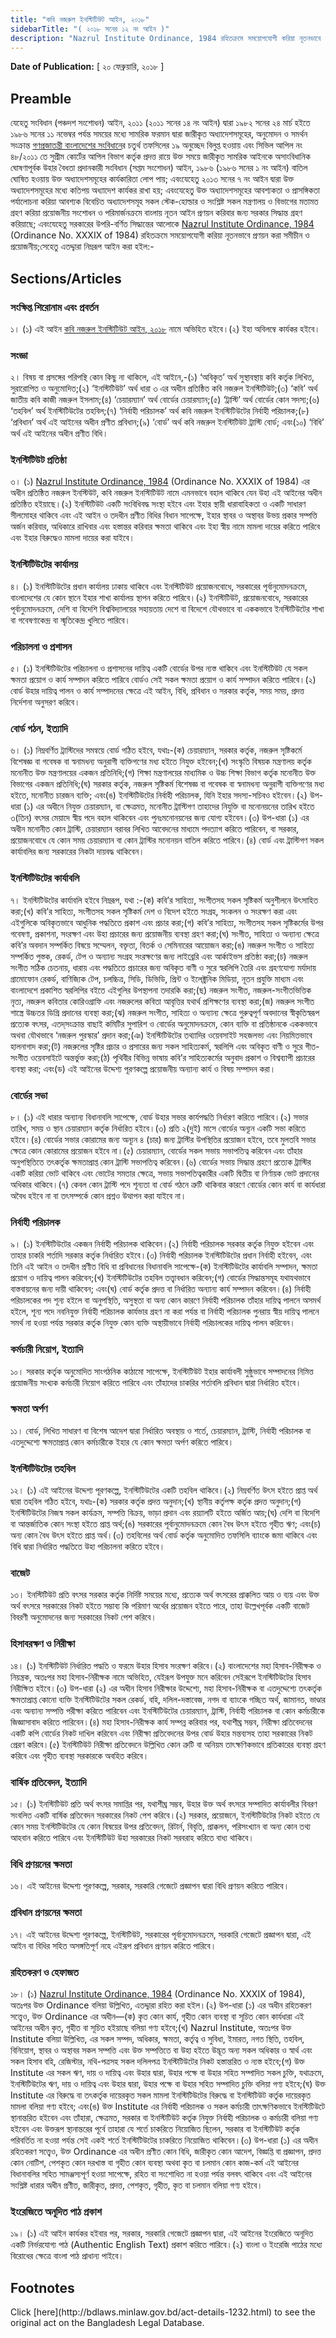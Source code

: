 ```yaml
---
title: "কবি নজরুল ইনস্টিটিউট আইন, ২০১৮"
sidebarTitle: "( ২০১৮ সনের ১২ নং আইন )"
description: "Nazrul Institute Ordinance, 1984 রহিতক্রমে সময়োপযোগী করিয়া নূতনভাবে প্রণয়নের উদ্দেশ্যে প্রণীত আইন"
---
```


**Date of Publication:** [ ২০ ফেব্রুয়ারি, ২০১৮ ]

## Preamble

যেহেতু সংবিধান (পঞ্চদশ সংশোধন) আইন, ২০১১ (২০১১ সনের ১৪ নং আইন) দ্বারা ১৯৮২ সনের ২৪ মার্চ হইতে ১৯৮৬ সনের ১১ নভেম্বর পর্যন্ত সময়ের মধ্যে সামরিক ফরমান দ্বারা জারীকৃত অধ্যাদেশসমূহের, অনুমোদন ও সমর্থন সংক্রান্ত [গণপ্রজাতন্ত্রী বাংলাদেশের সংবিধান](/act-957.html "গণপ্রজাতন্ত্রী বাংলাদেশের সংবিধান")ের চতুর্থ তফসিলের ১৯ অনুচ্ছেদ বিলুপ্ত হওয়ায় এবং সিভিল আপিল নং ৪৮/২০১১ তে সুপ্রীম কোর্টের আপিল বিভাগ কর্তৃক প্রদত্ত রায়ে উক্ত সময়ে জারীকৃত সামরিক আইনকে অসাংবিধানিক ঘোষণাপূর্বক উহার বৈধতা প্রদানকারী সংবিধান (সপ্তম সংশোধন) আইন, ১৯৮৬ (১৯৮৬ সনের ১ নং আইন) বাতিল ঘোষিত হওয়ায় উক্ত অধ্যাদেশসমূহের কার্যকারিতা লোপ পায়; এবংযেহেতু ২০১৩ সনের ৭ নং আইন দ্বারা উক্ত অধ্যাদেশসমূহের মধ্যে কতিপয় অধ্যাদেশ কার্যকর রাখা হয়; এবংযেহেতু উক্ত অধ্যাদেশসমূহের আবশ্যকতা ও প্রাসঙ্গিকতা পর্যালোচনা করিয়া আবশ্যক বিবেচিত অধ্যাদেশসমূহ সকল স্টেক-হোল্ডার ও সংশ্লিষ্ট সকল মন্ত্রণালয় ও বিভাগের মতামত গ্রহণ করিয়া প্রয়োজনীয় সংশোধন ও পরিমার্জনক্রমে বাংলায় নূতন আইন প্রণয়ন করিবার জন্য সরকার সিদ্ধান্ত গ্রহণ করিয়াছে; এবংযেহেতু সরকারের উপরি-বর্ণিত সিদ্ধান্তের আলোকে [Nazrul Institute Ordinance, 1984](/act-674.html "Nazrul Institute Ordinance, 1984") (Ordinance No. XXXIX of 1984) রহিতক্রমে সময়োপযোগী করিয়া নূতনভাবে প্রণয়ন করা সমীচীন ও প্রয়োজনীয়;সেহেতু এতদ্দ্বারা নিম্নরূপ আইন করা হইল:-

## Sections/Articles

### সংক্ষিপ্ত শিরোনাম এবং প্রবর্তন

১। (১) এই আইন [কবি নজরুল ইনস্টিটিউট আইন, ২০১৮](/act-1232.html "কবি নজরুল ইনস্টিটিউট আইন, ২০১৮") নামে অভিহিত হইবে।(২) ইহা অবিলম্বে কার্যকর হইবে।

### সংজ্ঞা

২। বিষয় বা প্রসঙ্গের পরিপন্থি কোন কিছু না থাকিলে, এই আইনে,-(১) ‘অবিকৃত’ অর্থ সুস্থাবস্থায় কবি কর্তৃক লিখিত, সুরারোপিত ও অনুমোদিত;(২) ‘ইনস্টিটিউট’ অর্থ ধারা ৩ এর অধীন প্রতিষ্ঠিত কবি নজরুল ইনস্টিটিউট;(৩) ‘কবি’ অর্থ জাতীয় কবি কাজী নজরুল ইসলাম;(৪) ‘চেয়ারম্যান’ অর্থ বোর্ডের চেয়ারম্যান;(৫) ‘ট্রাস্টি’ অর্থ বোর্ডের কোন সদস্য;(৬) ‘তহবিল’ অর্থ ইনস্টিটিউটের তহবিল;(৭) ‘নির্বাহী পরিচালক’ অর্থ কবি নজরুল ইনস্টিটিউটের নির্বাহী পরিচালক;(৮) ‘প্রবিধান’ অর্থ এই আইনের অধীন প্রণীত প্রবিধান;(৯) ‘বোর্ড’ অর্থ কবি নজরুল ইনস্টিটিউট ট্রাস্টি বোর্ড; এবং(১০) ‘বিধি’ অর্থ এই আইনের অধীন প্রণীত বিধি।

### ইনস্টিটিউট প্রতিষ্ঠা

৩। (১) [Nazrul Institute Ordinance, 1984](/act-674.html "Nazrul Institute Ordinance, 1984") (Ordinance No. XXXIX of 1984) এর অধীন প্রতিষ্ঠিত নজরুল ইনস্টিউট, কবি নজরুল ইনস্টিটিউট নামে এমনভাবে বহাল থাকিবে যেন উহা এই আইনের অধীন প্রতিষ্ঠিত হইয়াছে।(২) ইনস্টিটিউট একটি সংবিধিবদ্ধ সংস্থা হইবে এবং ইহার স্থায়ী ধারাবাহিকতা ও একটি সাধারণ সীলমোহর থাকিবে এবং এই আইন ও তদধীন প্রণীত বিধির বিধান সাপেক্ষে, ইহার স্থাবর ও অস্থাবর উভয় প্রকার সম্পত্তি অর্জন করিবার, অধিকারে রাখিবার এবং হস্তান্তর করিবার ক্ষমতা থাকিবে এবং ইহা স্বীয় নামে মামলা দায়ের করিতে পারিবে এবং ইহার বিরুদ্ধেও মামলা দায়ের করা যাইবে।

### ইনস্টিটিউটের কার্যালয়

৪। (১) ইনস্টিটিউটের প্রধান কার্যালয় ঢাকায় থাকিবে এবং ইনস্টিটিউট প্রয়োজনবোধে, সরকারের পূর্বানুমোদনক্রমে, বাংলাদেশের যে কোন স্থানে ইহার শাখা কার্যালয় স্থাপন করিতে পারিবে।(২) ইনস্টিটিউট, প্রয়োজনবোধে, সরকারের পূর্বানুমোদনক্রমে, দেশি বা বিদেশি বিশ্ববিদ্যালয়ের সহায়তায় দেশে বা বিদেশে যৌথভাবে বা এককভাবে ইনস্টিটিউটের শাখা বা গবেষণাকেন্দ্র বা স্মৃতিকেন্দ্র খুলিতে পারিবে।

### পরিচালনা ও প্রশাসন

৫। (১) ইনস্টিটিউটের পরিচালনা ও প্রশাসনের দায়িত্ব একটি বোর্ডের উপর ন্যস্ত থাকিবে এবং ইনস্টিটিউট যে সকল ক্ষমতা প্রয়োগ ও কার্য সম্পাদন করিতে পারিবে বোর্ডও সেই সকল ক্ষমতা প্রয়োগ ও কার্য সম্পাদন করিতে পারিবে।(২) বোর্ড উহার দায়িত্ব পালন ও কার্য সম্পাদনের ক্ষেত্রে এই আইন, বিধি, প্রবিধান ও সরকার কর্তৃক, সময় সময়, প্রদত্ত নির্দেশনা অনুসরণ করিবে।

### বোর্ড গঠন, ইত্যাদি

৬। (১) নিম্নবর্ণিত ট্রাস্টিদের সমন্বয়ে বোর্ড গঠিত হইবে, যথাঃ-(ক) চেয়ারম্যান, সরকার কর্তৃক, নজরুল সৃষ্টিকর্মে বিশেষজ্ঞ বা গবেষক বা স্বনামধন্য অনুরাগী ব্যক্তিগণের মধ্য হইতে নিযুক্ত হইবেন;(খ) সংস্কৃতি বিষয়ক মন্ত্রণালয় কর্তৃক মনোনীত উক্ত মন্ত্রণালয়ের একজন প্রতিনিধি;(গ) শিক্ষা মন্ত্রণালয়ের মাধ্যমিক ও উচ্চ শিক্ষা বিভাগ কর্তৃক মনোনীত উক্ত বিভাগের একজন প্রতিনিধি;(ঘ) সরকার কর্তৃক, নজরুল সৃষ্টিকর্ম বিশেষজ্ঞ বা গবেষক বা স্বনামধন্য অনুরাগী ব্যক্তিগণের মধ্য হইতে, মনোনীত চারজন ব্যক্তি; এবং(ঙ) ইনস্টিটিউটের নির্বাহী পরিচালক, যিনি ইহার সদস্য-সচিবও হইবেন।(২) উপ-ধারা (১) এর অধীনে নিযুক্ত চেয়ারম্যান, বা ক্ষেত্রমত, মনোনীত ট্রাস্টিগণ তাহাদের নিযুক্তি বা মনোনয়নের তারিখ হইতে ৩(তিন) বৎসর মেয়াদে স্বীয় পদে বহাল থাকিবেন এবং পুনঃমনোনয়নের জন্য যোগ্য হইবেন।(৩) উপ-ধারা (১) এর অধীন মনোনীত কোন ট্রাস্টি, চেয়ারম্যান বরাবর লিখিত আবেদনের মাধ্যমে পদত্যাগ করিতে পারিবেন, বা সরকার, প্রয়োজনবোধে যে কোন সময় চেয়ারম্যান বা কোন ট্রাস্টির মনোনয়ন বাতিল করিতে পারিবে।(৪) বোর্ড এবং ট্রাস্টিগণ সকল কার্যাবলির জন্য সরকারের নিকটা দায়বদ্ধ থাকিবেন।

### ইনস্টিটিউটের কার্যাবলি

৭। ইনস্টিটিউটের কার্যাবলি হইবে নিম্নরূপ, যথা :-(ক) কবি’র সাহিত্য, সংগীতসহ সকল সৃষ্টিকর্ম অনুশীলনে উৎসাহিত করা;(খ) কবি’র সাহিত্য, সংগীতসহ সকল সৃষ্টিকর্ম দেশ ও বিদেশ হইতে সংগ্রহ, সংকলন ও সংরক্ষণ করা এবং এইগুলিকে অবিকৃতভাবে আধুনিক পদ্ধতিতে প্রকাশ এবং প্রচার করা;(গ) কবি’র সাহিত্য, সংগীতসহ সকল সৃষ্টিকর্মের উপর গবেষণা, প্রকাশনা, সংরক্ষণ এবং উহা প্রচারের জন্য প্রয়োজনীয় ব্যবস্থা গ্রহণ করা;(ঘ) সংগীত, সাহিত্য ও অন্যান্য ক্ষেত্রে কবি’র অবদান সম্পর্কিত বিষয়ে সম্মেলন, বক্তৃতা, বিতর্ক ও সেমিনারের আয়োজন করা;(ঙ) নজরুল সংগীত ও সাহিত্য সম্পর্কিত পুস্তক, রেকর্ড, টেপ ও অন্যান্য সংগ্রহ সংরক্ষণের জন্য লাইব্রেরি এবং আর্কাইভস প্রতিষ্ঠা করা;(চ) নজরুল সংগীত সঠিক চেতনায়, ধারায় এবং পদ্ধতিতে প্রচারের জন্য অবিকৃত বাণী ও সুরে স্বরলিপি তৈরি এবং গ্রহণযোগ্য মর্যাদায় গ্রামোফোন রেকর্ড, বাণিজ্যিক টেপ, চলচ্চিত্র, সিডি, ডিভিডি, প্রিন্ট ও ইলেক্ট্রনিক মিডিয়া, নূতন প্রযুক্তি মাধ্যম এবং বাংলাদেশে প্রকাশিত স্বরলিপির বইতে এইগুলির উপস্থাপনা তদারকি করা;(ছ) নজরুল সংগীত, নজরুল-সংগীতভিত্তিক নৃত্য, নজরুল কবিতার কোরিওগ্রাফি এবং নজরুলের কবিতা আবৃত্তির যথার্থ প্রশিক্ষণের ব্যবস্থা করা;(জ) নজরুল সংগীত শাস্ত্রে উচ্চতর ডিগ্রি প্রদানের ব্যবস্থা করা;(ঝ) নজরুল সংগীত, সাহিত্য ও অন্যান্য ক্ষেত্রে গুরুত্বপূর্ণ অবদানের স্বীকৃতিস্বরূপ প্রত্যেক বৎসর, এতদ্‌সংক্রান্ত বাছাই কমিটির সুপারিশ ও বোর্ডের অনুমোদনক্রমে, কোন ব্যক্তি বা প্রতিষ্ঠানকে এককভাবে অথবা যৌথভাবে ‘নজরুল পুরস্কার’ প্রদান করা;(ঞ) ইনস্টিটিউটের তথ্যাদির ওয়েবসাইট সহজলভ্য এবং নিয়মিতভাবে হালনাগাদ করা;(ট) নজরুলের সৃষ্টির প্রচার ও প্রসারের জন্য সকল সাহিত্যকর্ম, স্বরলিপি এবং অবিকৃত বাণী ও সুরে গীত-সংগীত ওয়েবসাইটে অন্তর্ভুক্ত করা;(ঠ) পৃথিবীর বিভিন্ন ভাষায় কবি’র সাহিত্যকর্মের অনুবাদ প্রকাশ ও বিশ্বব্যাপী প্রচারের ব্যবস্থা করা; এবং(ড) এই আইনের উদ্দেশ্য পূরণকল্পে প্রয়োজনীয় অন্যান্য কার্য ও বিষয় সম্পাদন করা।

### বোর্ডের সভা

৮। (১) এই ধারার অন্যান্য বিধানাবলি সাপেক্ষে, বোর্ড উহার সভার কার্যপদ্ধতি নির্ধারণ করিতে পারিবে।(২) সভার তারিখ, সময় ও স্থান চেয়ারম্যান কর্তৃক নির্ধারিত হইবে।(৩) প্রতি ২(দুই) মাসে বোর্ডের অন্যূন একটি সভা করিতে হইবে।(৪) বোর্ডের সভার কোরামের জন্য অন্যূন ৪ (চার) জন্য ট্রাস্টির উপস্থিতির প্রয়োজন হইবে, তবে মুলতবি সভার ক্ষেত্রে কোন কোরামের প্রয়োজন হইবে না।(৫) চেয়ারম্যান, বোর্ডের সকল সভায় সভাপতিত্ব করিবেন এবং তাঁহার অনুপস্থিতিতে তৎকর্তৃক ক্ষমতাপ্রাপ্ত কোন ট্রাস্টি সভাপতিত্ব করিবেন।(৬) বোর্ডের সভায় সিদ্ধান্ত গ্রহণে প্রত্যেক ট্রাস্টির একটি করিয়া ভোট থাকিবে এবং ভোটের সমতার ক্ষেত্রে, সভায় সভাপতিত্বকারীর একটি দ্বিতীয় বা নির্ণায়ক ভোট প্রদানের অধিকার থাকিবে।(৭) কেবল কোন ট্রাস্টি পদে শূন্যতা বা বোর্ড গঠনে ত্রুটি থাকিবার কারণে বোর্ডের কোন কার্য বা কার্যধারা অবৈধ হইবে না বা তৎসম্পর্কে কোন প্রশ্নও উত্থাপন করা যাইবে না।

### নির্বাহী পরিচালক

৯। (১) ইনস্টিটিউটের একজন নির্বাহী পরিচালক থাকিবেন।(২) নির্বাহী পরিচালক সরকার কর্তৃক নিযুক্ত হইবেন এবং তাহার চাকরি শর্তাদি সরকার কর্তৃক নির্ধারিত হইবে।(৩) নির্বাহী পরিচালক ইনস্টিটিউটের প্রধান নির্বাহী হইবেন, এবং তিনি এই আইন ও তদধীন প্রণীত বিধি বা প্রবিধানের বিধানাবলি সাপেক্ষে-(ক) ইনস্টিটিউটের কার্যাবলি সম্পাদন, ক্ষমতা প্রয়োগ ও দায়িত্ব পালন করিবেন;(খ) ইনস্টিটিউটের তহবিল তত্ত্বাবধান করিবেন;(গ) বোর্ডের সিদ্ধান্তসমূহ যথাযথভাবে বাস্তবায়নের জন্য দায়ী থাকিবেন; এবং(ঘ) বোর্ড কর্তৃক প্রদত্ত বা নির্ধারিত অন্যান্য কার্য সম্পাদন করিবেন।(৪) নির্বাহী পরিচালকের পদ শূন্য হইলে বা অনুপস্থিতি, অসুস্থতা বা অন্য কোন কারণে নির্বাহী পরিচালক তাঁহার দায়িত্ব পালনে অসমর্থ হইলে, শূন্য পদে নবনিযুক্ত নির্বাহী পরিচালক কার্যভার গ্রহণ না করা পর্যন্ত বা নির্বাহী পরিচালক পুনরায় স্বীয় দায়িত্ব পালনে সমর্থ না হওয়া পর্যন্ত সরকার কর্তৃক নিযুক্ত কোন ব্যক্তি অস্থায়ীভাবে নির্বাহী পরিচালকের দায়িত্ব পালন করিবেন।

### কর্মচারী নিয়োগ, ইত্যাদি

১০। সরকার কর্তৃক অনুমোদিত সাংগঠনিক কাঠামো সাপেক্ষে, ইনস্টিটিউট ইহার কার্যাবলী সুষ্ঠুভাবে সম্পাদনের নিমিত্ত প্রয়োজনীয় সংখ্যক কর্মচারী নিয়োগ করিতে পারিবে এবং তাঁহাদের চাকরির শর্তাবলি প্রবিধান দ্বারা নির্ধারিত হইবে।

### ক্ষমতা অর্পণ

১১। বোর্ড, লিখিত সাধারণ বা বিশেষ আদেশ দ্বারা নির্ধারিত অবস্থায় ও শর্তে, চেয়ারম্যান, ট্রাস্টি, নির্বাহী পরিচালক বা এতদুদ্দেশ্যে ক্ষমতাপ্রাপ্ত কোন কর্মচারীকে ইহার যে কোন ক্ষমতা অর্পণ করিতে পারিবে।

### ইনস্টিটিউটের তহবিল

১২। (১) এই আইনের উদ্দেশ্য পূরণকল্পে, ইনস্টিটিউটের একটি তহবিল থাকিবে।(২) নিম্নবর্ণিত উৎস হইতে প্রাপ্ত অর্থ দ্বারা তহবিল গঠিত হইবে, যথাঃ-(ক) সরকার কর্তৃক প্রদত্ত অনুদান;(খ) স্থানীয় কর্তৃপক্ষ কর্তৃক প্রদত্ত অনুদান;(গ) ইনস্টিটিউটের নিজস্ব সকল কার্যক্রম, সম্পত্তি বিক্রয়, ভাড়া প্রদান এবং রয়্যালটি হইতে অর্জিত আয়;(ঘ) দেশি বা বিদেশি বা আন্তর্জাতিক কোন সংস্থা হইতে প্রাপ্ত অর্থ;(ঙ) সরকারের পূর্বানুমোদনক্রমে কোন বৈধ উৎস হইতে গৃহীত ঋণ; এবং(চ) অন্য কোন বৈধ উৎস হইতে প্রাপ্ত অর্থ।(৩) তহবিলের অর্থ বোর্ড কর্তৃক অনুমোদিত তফসিলি ব্যাংকে জমা থাকিবে এবং বিধি দ্বারা নির্ধারিত পদ্ধতিতে উহা পরিচালনা করিতে হইবে।

### বাজেট

১৩। ইনস্টিটিউট প্রতি বৎসর সরকার কর্তৃক নির্দিষ্ট সময়ের মধ্যে, প্রত্যেক অর্থ বৎসরের প্রাক্কলিত আয় ও ব্যয় এবং উক্ত অর্থ বৎসরে সরকারের নিকট হইতে সম্ভাব্য কি পরিমাণ অর্থের প্রয়োজন হইতে পারে, তাহা উল্লেখপূর্বক একটি বাজেট বিবরণী অনুমোদনের জন্য সরকারের নিকট পেশ করিবে।

### হিসাবরক্ষণ ও নিরীক্ষা

১৪। (১) ইনস্টিটিউট নির্ধারিত পদ্ধতি ও ফরমে উহার হিসাব সংরক্ষণ করিবে।(২) বাংলাদেশের মহা হিসাব-নিরীক্ষক ও নিয়ন্ত্রক, অতঃপর মহা হিসাব-নিরীক্ষক নামে অভিহিত, যেইরূপ উপযুক্ত মনে করিবেন সেইরূপে ইনস্টিটিউটের হিসাব নিরীক্ষিত হইবে।(৩) উপ-ধারা (২) এর অধীন হিসাব নিরীক্ষার উদ্দেশ্যে, মহা হিসাব-নিরীক্ষক বা এতদুদ্দেশ্যে তৎকর্তৃক ক্ষমতাপ্রাপ্ত কোনো ব্যক্তি ইনস্টিটিউটের সকল রেকর্ড, বহি, দলিল-দস্তাবেজ, নগদ বা ব্যাংকে গচ্ছিত অর্থ, জামানত, ভাণ্ডার এবং অন্যান্য সম্পত্তি পরীক্ষা করিতে পারিবেন এবং ইনস্টিটিউটের চেয়ারম্যান, ট্রাস্টি, নির্বাহী পরিচালক বা কোন কর্মচারীকে জিজ্ঞাসাবাদ করিতে পারিবেন।(৪) মহা হিসাব-নিরীক্ষক কার্য সম্পন্ন করিবার পর, যথাশীঘ্র সম্ভব, নিরীক্ষা প্রতিবেদনের একটি কপি বোর্ডের নিকট দাখিল করিবেন এবং নিরীক্ষা প্রতিবেদনের উপর বোর্ড উহার মন্তব্যসহ তাহা সরকারের নিকট প্রেরণ করিবে।(৫) ইনস্টিটিউট নিরীক্ষা প্রতিবেদনে উল্লিখিত কোন ত্রুটি বা অনিয়ম তাৎক্ষণিকভাবে প্রতিকারের ব্যবস্থা গ্রহণ করিবে এবং গৃহীত ব্যবস্থা সরকারকে অবহিত করিবে।

### বার্ষিক প্রতিবেদন, ইত্যাদি

১৫। (১) ইনস্টিটিউট প্রতি অর্থ বৎসর সমাপ্তির পর, যথাশীঘ্র সম্ভব, উহার উক্ত অর্থ বৎসরে সম্পাদিত কার্যাবলীর বিবরণ সংবলিত একটি বার্ষিক প্রতিবেদন সরকারের নিকট পেশ করিবে।(২) সরকার, প্রয়োজনে, ইনস্টিটিউটের নিকট হইতে যে কোন সময় ইনস্টিটিউটের যে কোন বিষয়ের উপর প্রতিবেদন, রিটার্ন, বিবৃতি, প্রাক্কলন, পরিসংখ্যান বা অন্য কোন তথ্য আহবান করিতে পারিবে এবং ইনস্টিটিউট উহা সরকারের নিকট সরবরাহ করিতে বাধ্য থাকিবে।

### বিধি প্রণয়নের ক্ষমতা

১৬। এই আইনের উদ্দেশ্য পূরণকল্পে, সরকার, সরকারি গেজেটে প্রজ্ঞাপন দ্বারা বিধি প্রণয়ন করিতে পারিবে।

### প্রবিধান প্রণয়নের ক্ষমতা

১৭। এই আইনের উদ্দেশ্য পূরণকল্পে, ইনস্টিটিউট, সরকারের পূর্বানুমোদনক্রমে, সরকারি গেজেটে প্রজ্ঞাপন দ্বারা, এই আইন বা বিধির সহিত অসঙ্গতিপূর্ণ নহে এইরূপ প্রবিধান প্রণয়ন করিতে পারিবে।

### রহিতকরণ ও হেফাজত

১৮। (১) [Nazrul Institute Ordinance, 1984](/act-674.html "Nazrul Institute Ordinance, 1984") (Ordinance No. XXXIX of 1984), অতঃপর উক্ত Ordinance বলিয়া উল্লিখিত, এতদ্দ্বারা রহিত করা হইল।(২) উপ-ধারা (১) এর অধীন রহিতকরণ সত্ত্বেও, উক্ত Ordinance এর অধীন―(ক) কৃত কোন কার্য, গৃহীত কোন ব্যবস্থা বা সূচিত কোন কার্যধারা এই আইনের অধীন কৃত, গৃহীত বা সূচিত হইয়াছে বলিয়া গণ্য হইবে;(খ) Nazrul Institute, অতঃপর উক্ত Institute বলিয়া উল্লিখিত, এর সকল সম্পদ, অধিকার, ক্ষমতা, কর্তৃত্ব ও সুবিধা, ইমারত, নগত স্থিতি, তহবিল, বিনিয়োগ, স্থাবর ও অস্থাবর সকল সম্পত্তি এবং উক্ত সম্পত্তিতে বা উহা হইতে উদ্ভূত অন্য সকল অধিকার ও স্বার্থ এবং সকল হিসাব বহি, রেজিস্টার, নথি-পত্রসহ সকল দলিলপত্র ইনস্টিটিউটের নিকট হস্তান্তরিত ও ন্যস্ত হইবে;(গ) উক্ত Institute এর সকল ঋণ, দায় ও দায়িত্ব এবং উহার দ্বারা, উহার পক্ষে বা উহার সহিত সম্পাদিত সকল চুক্তি, যথাক্রমে, ইনস্টিটিউটের ঋণ, দায় ও দায়িত্ব এবং উহার দ্বারা, উহার পক্ষে বা উহার সহিত সম্পাদিত চুক্তি বলিয়া গণ্য হইবে;(ঘ) উক্ত Institute এর বিরুদ্ধে বা তৎকর্তৃক দায়েরকৃত সকল মামলা ইনস্টিটিউটের বিরুদ্ধে বা ইনস্টিটিউট কর্তৃক দায়েরকৃত মামলা বলিয়া গণ্য হইবে; এবং(ঙ) উক্ত Institute এর নির্বাহী পরিচালক ও সকল কর্মচারী তাৎক্ষণিকভাবে ইনস্টিটিউটে স্থানান্তরিত হইবেন এবং তাঁহারা, ক্ষেত্রমত, সরকার বা ইনস্টিটিউট কর্তৃক নিযুক্ত নির্বাহী পরিচালক ও কর্মচারী বলিয়া গণ্য হইবেন এবং উক্তরূপ স্থানান্তরের পূর্বে তাহারা যে শর্তে চাকরিতে নিয়োজিত ছিলেন, সরকার বা ইনস্টিটিউট কর্তৃক পরিবর্তিত না হওয়া পর্যন্ত সেই একই শর্তে ইনস্টিটিউটের চাকরিতে নিয়োজিত থাকিবেন।(৩) উপ-ধারা (১) এর অধীন রহিতকরণ সত্ত্বেও, উক্ত Ordinance এর অধীন প্রণীত কোন বিধি, জারীকৃত কোন আদেশ, বিজ্ঞপ্তি বা প্রজ্ঞাপন, প্রদত্ত কোন নোটিশ, পেশকৃত কোন দরখাস্ত বা গৃহীত কোন ব্যবস্থা অথবা কৃত বা চলমান কোন কাজ-কর্ম এই আইনের বিধানাবলির সহিত সামঞ্জস্যপূর্ণ হওয়া সাপেক্ষে, রহিত বা সংশোধিত না হওয়া পর্যন্ত বলবৎ থাকিবে এবং এই আইনের সংশ্লিষ্ট ধারার অধীন প্রণীত, জারীকৃত, প্রদত্ত, পেশকৃত, গৃহীত, কৃত বা চলমান বলিয়া গণ্য হইবে।

### ইংরেজিতে অনূদিত পাঠ প্রকাশ

১৯। (১) এই আইন কার্যকর হইবার পর, সরকার, সরকারি গেজেটে প্রজ্ঞাপন দ্বারা, এই আইনের ইংরেজিতে অনূদিত একটি নির্ভরযোগ্য পাঠ (Authentic English Text) প্রকাশ করিতে পারিবে।(২) বাংলা ও ইংরেজি পাঠের মধ্যে বিরোধের ক্ষেত্রে বাংলা পাঠ প্রাধান্য পাইবে।

## Footnotes

<Note>
  Click [here](http://bdlaws.minlaw.gov.bd/act-details-1232.html) to see the original act on the Bangladesh Legal Database.
</Note>

